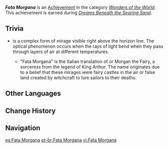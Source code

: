 {{Achievement Infobox
|id           = 81267
|order id     = 1253
|category     = Wonders of the World
|description  = The way to the throne has finally been revealed.
|requirements = Earned during ''[[Dreams Beneath the Searing Sand]]''.
|primogems    = 5
|tracking     = 
|topic        = 
|quest        = Golden Slumber
|hidden       = 1
|type         = Quest
}}
'''''Fata Morgana''''' is an [[Achievement]] in the category ''[[Wonders of the World]]''. This achievement is earned during ''[[Dreams Beneath the Searing Sand]]''.
<!--
==Gameplay Notes==
-->
==Trivia==
* {{w|Fata Morgana (mirage)|Fata Morgana}} is a complex form of mirage visible right above the horizon line. The optical phenomenon occurs when the rays of light bend when they pass through layers of air at different temperatures.
** "Fata Morgana" is the Italian translation of {{w|Morgan le Fay}} or Morgan the Fairy, a sorceress from the legend of King Arthur. The name originates due to a belief that these mirages were fairy castles in the air or false land created by witchcraft to lure sailors to their deaths.
<!--
==Video Guides==
{{EVT
|video1   = 
|caption1 = 
}}
-->
==Other Languages==
{{Other Languages
|en      = Fata Morgana
|en_lang = it
|en_tl   = Morgan le Fay
|zhs     = 法达摩加纳
|zhs_rm  = Fǎdámójiānà
|zht     = 法達摩迦納
|zht_rm  = Fǎdámójiānà
|ja      = ファタモルガーナ
|ja_rm   = Fata Morugaana
|ko      = 파타 모르가나
|es      = Fata Morgana
|fr      = Fata Morgana
|ru      = Фата-моргана
|th      = Fata Morgana
|vi      = Fata Morgana
|de      = Fata Morgana
|id      = Fata Morgana
|pt      = Fata Morgana
|tr      = Serap
|tr_tl   = Mirage
|it      = Fata Morgana
}}

==Change History==
{{Change History|3.1}}
<!--
==References==
{{Reflist}}
-->
==Navigation==
{{Achievement Navbox}}

[[es:Fata Morgana]]
[[pt-br:Fata Morgana]]
[[vi:Fata Morgana]]